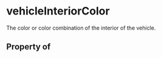 # vehicleInteriorColor

The color or color combination of the interior of the vehicle.

## Property of



